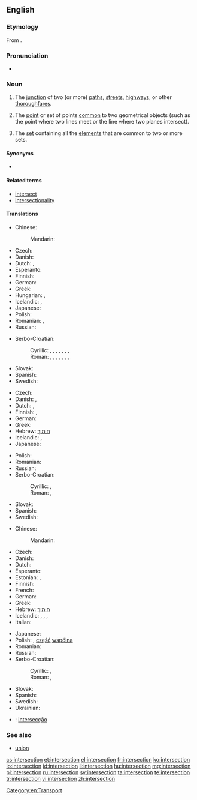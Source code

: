 ==English==
{{wikipedia}}

===Etymology===
From {{etyl|la}} {{term|intersectio|intersectiō|lang=la}}.

===Pronunciation===
* {{IPA|/ˈɪntərˌsɛkʃən/}}

===Noun===
{{en-noun}}

# The [[junction]] of two (or more) [[path]]s, [[street]]s, [[highway]]s, or other [[thoroughfare]]s.
# {{geometry}} The [[point]] or set of points [[common]] to two geometrical objects (such as the point where two lines meet or the line where two planes intersect).
# {{set theory}} The [[set]] containing all the [[element]]s that are common to two or more sets.

====Synonyms====
* {{sense|junction of paths}} {{l|en|crossroads}}

====Related terms====
* [[intersect]]
* [[intersectionality]]

====Translations====
{{trans-top|junction of two or more paths, etc}}
* Chinese:
*: Mandarin: {{t|cmn|交差点|sc=Hani}}
* Czech: {{t-|cs|křižovatka|f}}
* Danish: {{t-|da|kryds|n}}
* Dutch: {{t+|nl|kruising|f}}, {{t+|nl|kruispunt|m}}
* Esperanto: {{t-|eo|kruciĝo|xs=Esperanto}}
* Finnish: {{t-|fi|risteys}}
* German: {{t|de|Kreuzung|f}}
* Greek: {{t+|el|διασταύρωση|f}}
* Hungarian: {{t|hu|útkereszteződés}}, {{t|hu|csomópont}}
* Icelandic: {{t|is|vegamót|n|p}}, {{t+|is|gatnamót|n|p}}
* Japanese: {{t|ja|交差点|tr=こうさてん, kousaten}}
* Polish: {{t+|pl|skrzyżowanie|n}}
* Romanian: {{t|ro|intersecție|f}}, {{t|ro|intersectare|f}}
* Russian: {{t+|ru|перекрёсток|m|tr=p'er'ekr'óstok}}
{{trans-mid}}
* Serbo-Croatian:
*: Cyrillic: {{t|sh|крижање|n|alt=кри́жа̄ње|sc=Cyrl|xs=Serbo-Croatian}}, {{t|sh|раскршће|n|alt=ра́скр̄шће|sc=Cyrl|xs=Serbo-Croatian}}, {{t|sh|раскрсница|f|alt=ра́скрсница|sc=Cyrl|xs=Serbo-Croatian}}, {{t|sh|раскрижје|n|alt=ра́скрӣжје|sc=Cyrl|xs=Serbo-Croatian}}, {{t|sh|крижиште|n|alt=крѝжӣште|sc=Cyrl|xs=Serbo-Croatian}}, {{t|sh|крижопут|m|alt=крижо̀пӯт|sc=Cyrl|xs=Serbo-Croatian}}, {{t|sh|крижопуће|n|alt=крижо̀пӯће|sc=Cyrl|xs=Serbo-Croatian}}, {{t|sh|крстопуће|n|alt=крсто̀пӯће|sc=Cyrl|xs=Serbo-Croatian}}
*: Roman: {{t|sh|križanje|n|alt=krížānje|xs=Serbo-Croatian}}, {{t|sh|raskršće|n|alt=ráskr̄šće|xs=Serbo-Croatian}}, {{t|sh|raskrsnica|f|alt=ráskrsnica|xs=Serbo-Croatian}}, {{t|sh|raskrižje|n|alt=ráskrīžje|xs=Serbo-Croatian}}, {{t|sh|križište|n|alt=krìžīšte|xs=Serbo-Croatian}}, {{t|sh|križoput|m|alt=križòpūt|xs=Serbo-Croatian}}, {{t|sh|križopuće|n|alt=križòpūće|xs=Serbo-Croatian}}, {{t|sh|krstopuće|n|alt=krstòpūće|xs=Serbo-Croatian}}
* Slovak: {{t|sk|križovatka|f}}
* Spanish: {{t-|es|cruce|m}}
* Swedish: {{t-|sv|korsning|c}}
{{trans-bottom}}

{{trans-top|in geometry}}
* Czech: {{t-|cs|průsečík|m}}
* Danish: {{t|da|skæring}}, {{t|da|skæringspunkt|n}}
* Dutch: {{t+|nl|kruispunt|m}}, {{t|nl|doorsnijding|f}}
* Finnish: {{t-|fi|leikkauspiste}}, {{t-|fi|leikkaus}}
* German: {{t|de|Schnittpunkt|m}}
* Greek: {{t+|el|τομή|f}}
* Hebrew: [[חיתוך]]
* Icelandic: {{t|is|sniðmengi|n}}, {{qualifier|a single point of intersection}} {{t|is|skurðpunktur|m}}
* Japanese: {{t|ja|交点|tr=こうてん, kouten}}
{{trans-mid}}
* Polish: {{t|pl|punkt przecięcia|m}}
* Romanian: {{t|ro|intersecție|f}}
* Russian: {{t|ru|пересечение|n|tr=p'er'es'ečénije}}
* Serbo-Croatian:
*: Cyrillic: {{qualifier|Ekavian}} {{t|sh|пресек|m|alt=пре́сек|sc=Cyrl|xs=Serbo-Croatian}}, {{qualifier|Ijekavian}} {{t|sh|пресјек|m|alt=пре́сјек|sc=Cyrl|xs=Serbo-Croatian}}
*: Roman: {{qualifier|Ekavian}} {{t|sh|presek|m|alt=prések|xs=Serbo-Croatian}}, {{qualifier|Ijekavian}} {{t|sh|presjek|m|alt=présjek|xs=Serbo-Croatian}}
* Slovak: {{t|sk|priesečník|m}}
* Spanish: {{t+|es|intersección|f}}
* Swedish: {{t|sv|skärning|c}}
{{trans-bottom}}

{{trans-top|in set theory}}
* Chinese:
*: Mandarin: {{t-|cmn|交集|tr=jiāojí|sc=Hani}}
* Czech: {{t-|cs|průnik|m}}
* Danish: {{t|da|fællesmængde|c}}
* Dutch: {{t+|nl|doorsnede}}
* Esperanto: {{t|eo|komunaĵo|xs=Esperanto}}
* Estonian: {{t|et|ühisosa}}, {{t|et|lõige}}
* Finnish: {{t-|fi|leikkaus}}
* French: {{t+|fr|intersection|f}}
* German: {{t+|de|Durchschnitt}}
* Greek: {{t+|el|τομή|f|tr=tomí}}
* Hebrew: [[חיתוך]]
* Icelandic: {{t|is|sniðmengi|n}}, {{t|is|snið|n}}, {{t|is|skurðmengi|n}}, {{t|is|skarmengi|n}}
* Italian: {{t+|it|intersezione|f}}
{{trans-mid}}
* Japanese: {{t-|ja|積集合|tr=せきしゅうごう, sekishūgou}}
* Polish: {{t-|pl|przekrój|m}}, [[część]] [[wspólny|wspólna]] {{f}}
* Romanian: {{t|ro|intersecție|f}}
* Russian: {{t|ru|пересечение|n|tr=p'er'es'ečénije}}
* Serbo-Croatian:
*: Cyrillic: {{qualifier|Ekavian}} {{t|sh|пресек|m|alt=пре́сек|sc=Cyrl|xs=Serbo-Croatian}}, {{qualifier|Ijekavian}} {{t|sh|пресјек|m|alt=пре́сјек|sc=Cyrl|xs=Serbo-Croatian}}
*: Roman: {{qualifier|Ekavian}} {{t|sh|presek|m|alt=prések|xs=Serbo-Croatian}}, {{qualifier|Ijekavian}} {{t|sh|presjek|m|alt=présjek|xs=Serbo-Croatian}}
* Slovak: {{t|sk|prienik|m}}
* Spanish: {{t+|es|intersección|f}}
* Swedish: {{t+|sv|snitt|n}}
* Ukrainian: {{t|uk|перетин множин|tr=peretin množin|xs=Ukrainian}}
{{trans-bottom}}

{{checktrans-top}}
* {{ttbc|pt}}: [[intersecção]] {{f}}
{{trans-bottom}}

===See also===
* [[union]]

[[Category:en:Transport]]

[[cs:intersection]]
[[et:intersection]]
[[el:intersection]]
[[fr:intersection]]
[[ko:intersection]]
[[io:intersection]]
[[id:intersection]]
[[li:intersection]]
[[hu:intersection]]
[[mg:intersection]]
[[pl:intersection]]
[[ru:intersection]]
[[sv:intersection]]
[[ta:intersection]]
[[te:intersection]]
[[tr:intersection]]
[[vi:intersection]]
[[zh:intersection]]